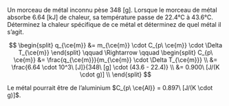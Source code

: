 ::: {.Exercise data-latex=""}

Un morceau de métal inconnu pèse 348 [g]. Lorsque le morceau de métal absorbe 6.64 [kJ] de chaleur, sa température passe de 22.4°C à 43.6°C. Déterminez la chaleur spécifique de ce métal et déterminez de quel métal il s'agit.

\vspace{\stretch{1}}

:::

::: {.Answer data-latex=""}

$$
\begin{split}
q_{\ce{m}} &= m_{\ce{m}} \cdot C_{p\ \ce{m}} \cdot \Delta T_{\ce{m}}
\end{split}
\qquad \Rightarrow \qquad
\begin{split}
C_{p\ \ce{m}} &= \frac{q_{\ce{m}}}{m_{\ce{m}} \cdot \Delta T_{\ce{m}}} \\
 &= \frac{6.64 \cdot 10^3\ [J]}{348\ [g] \cdot (43.6 - 22.4)} \\
 &= 0.900\ [J/(K \cdot g)] \\
\end{split}
$$

Le métal pourrait être de l'aluminium $C_{p\ \ce{Al}} = 0.897\ [J/(K \cdot g)]$.

:::
